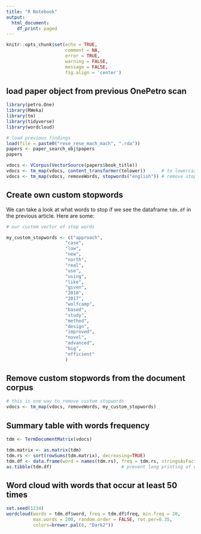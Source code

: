 ```yaml
---
title: "R Notebook"
output:
  html_document:
    df_print: paged
---
```


```r
knitr::opts_chunk$set(echo = TRUE, 
                      comment = NA, 
                      error = TRUE, 
                      warning = FALSE, 
                      message = FALSE, 
                      fig.align = 'center')
```

## load paper object from previous OnePetro scan

```r
library(petro.One)
library(RWeka)
library(tm)
library(tidyverse)
library(wordcloud)

# load previous findings
load(file = paste0("rese_rese_mach_mach", ".rda"))
papers <- paper_search_obj$papers
papers
```



```r
vdocs <- VCorpus(VectorSource(papers$book_title))
vdocs <- tm_map(vdocs, content_transformer(tolower))      # to lowercase
vdocs <- tm_map(vdocs, removeWords, stopwords("english")) # remove stopwords
```


## Create own custom stopwords
We can take a look at what words to stop if we see the dataframe `tdm.df` in the previous article. Here are some:

```r
# our custom vector of stop words

my_custom_stopwords <- c("approach", 
                      "case", 
                      "low",
                      "new",
                      "north",
                      "real",
                      "use", 
                      "using",
                      "like",
                      "given",
                      "2018",
                      "2017",
                      "wolfcamp",
                      "based",
                      "study",
                      "method",
                      "design",
                      "improved",
                      "novel",
                      "advanced",
                      "big",
                      "efficient"
                      )
```

## Remove custom stopwords from the document corpus

```r
# this is one way to remove custom stopwords
vdocs <- tm_map(vdocs, removeWords, my_custom_stopwords)
```


## Summary table with words frequency

```r
tdm <- TermDocumentMatrix(vdocs)

tdm.matrix <- as.matrix(tdm)
tdm.rs <- sort(rowSums(tdm.matrix), decreasing=TRUE)
tdm.df <- data.frame(word = names(tdm.rs), freq = tdm.rs, stringsAsFactors = FALSE)
as.tibble(tdm.df)                          # prevent long printing of dataframe
```


## Word cloud with words that occur at least 50 times

```r
set.seed(1234)
wordcloud(words = tdm.df$word, freq = tdm.df$freq, min.freq = 20,
          max.words = 200, random.order = FALSE, rot.per=0.35,
          colors=brewer.pal(8, "Dark2"))
```



